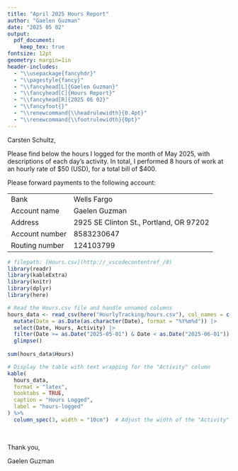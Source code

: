 ```yaml
---
title: "April 2025 Hours Report"
author: "Gaelen Guzman"
date: "2025 05 02"
output: 
  pdf_document:
    keep_tex: true
fontsize: 12pt
geometry: margin=1in
header-includes:
  - "\\usepackage{fancyhdr}"
  - "\\pagestyle{fancy}"
  - "\\fancyhead[L]{Gaelen Guzman}"
  - "\\fancyhead[C]{Hours Report}"
  - "\\fancyhead[R]{2025 06 02}"
  - "\\fancyfoot{}"
  - "\\renewcommand{\\headrulewidth}{0.4pt}"
  - "\\renewcommand{\\footrulewidth}{0pt}"
---
```


Carsten Schultz,

Please find below the hours I logged for the month of May 2025, with descriptions of each day's activity. In total, I performed 8 hours of work at an hourly rate of $50 (USD), for a total bill of $400. 

Please forward payments to the following account:

| | |
| :--- | :--- |
| Bank | Wells Fargo | 
| Account name |  Gaelen Guzman | 
| Address | 2925 SE Clinton St., Portland, OR 97202 |
| Account number | 8583230647 | 
| Routing number | 124103799 | 

```r
# filepath: [Hours.csv](http://_vscodecontentref_/0)
library(readr)
library(kableExtra)
library(knitr)
library(dplyr)
library(here)

# Read the Hours.csv file and handle unnamed columns
hours_data <- read_csv(here("HourlyTracking/hours.csv"), col_names = c("Date", "Hours", "Activity"), show_col_types = FALSE) |>
  mutate(Date = as.Date(as.character(Date), format = "%Y%m%d")) |>
  select(Date, Hours, Activity) |>
  filter(Date >= as.Date("2025-05-01") & Date < as.Date("2025-06-01")) %>%  # Filter for April 2025
  glimpse()
 
sum(hours_data$Hours)

```


```r

# Display the table with text wrapping for the "Activity" column
kable(
  hours_data,
  format = "latex",
  booktabs = TRUE,
  caption = "Hours Logged",
  label = "hours-logged"
) %>%
  column_spec(3, width = "10cm")  # Adjust the width of the "Activity" column
```

<br>

Thank you,

Gaelen Guzman

